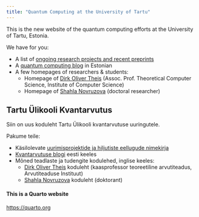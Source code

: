 ```yaml
---
title: "Quantum Computing at the University of Tartu"
---
```


This is the new website of the quantum computing efforts at the University of Tartu, Estonia.

We have for you:

* A list of [ongoing research projects and recent preprints](proandpre.qmd)
* A [quantum computing blog](kvantblog.qmd) in Estonian
* A few homepages of researchers & students:
  * Homepage of [Dirk Oliver Theis](homepage/dot.qmd) (Assoc. Prof. Theoretical Computer Science, Institute of Computer Science)
  * Homepage of [Shahla Novruzova](homepage/shahla.qmd) (doctoral researcher)

## Tartu Ülikooli Kvantarvutus

Siin on uus koduleht Tartu Ülikooli kvantarvutuse uuringutele.

Pakume teile:

* Käsilolevate [uurimisprojektide ja hiljutiste eellugude nimekirja](proandpre.qmd)
* [Kvantarvutuse blogi](kvantblog.qmd) eesti keeles
* Mõned teadlaste ja tudengite kodulehed, inglise keeles:
  * [Dirk Oliver Theis](homepage/dot.qmd) koduleht (kaasprofessor teoreetiline arvutiteadus, Arvutiteaduse Instituut)
  * [Shahla Novruzova](homepage/shahla.qmd) koduleht (doktorant)


#### This is a Quarto website

<https://quarto.org>